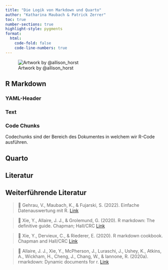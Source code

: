 ```yaml
---
title: "Die Logik von Markdown und Quarto"
author: "Katharina Maubach & Patrick Zerrer"
toc: true
number-sections: true
highlight-style: pygments
format:
  html:
    code-fold: false
    code-line-numbers: true
---
```



![Artwork by @allison_horst](Bilder/R Markdown Grafik.png)

## R Markdown

### YAML-Header

### Text


### Code Chunks

::: callout-tip
Codechunks sind der Bereich des Dokumentes in welchem wir R-Code ausführen.
:::

## Quarto


## Literatur

::: callout-note
## Weiterführende Literatur

> 📖 Gehrau, V., Maubach, K., & Fujarski, S. (2022). Einfache Datenauswertung mit R. [Link](https://link.springer.com/book/10.1007/978-3-658-34285-2)

> 📖 Xie, Y., Allaire, J. J., & Grolemund, G. (2020). R markdown: The definitive guide. Chapman; Hall/CRC [Link](https://bookdown.org/yihui/rmarkdown)

> 📖 Xie, Y., Dervieux, C., & Riederer, E. (2020). R markdown cookbook. Chapman and Hall/CRC [Link](https://bookdown.org/yihui/rmarkdown-cookbook/#ref-R-rmarkdown)

> 📖 Allaire, J. J., Xie, Y., McPherson, J., Luraschi, J., Ushey, K., Atkins, A., Wickham, H., Cheng, J., Chang, W., & Iannone, R. (2020a). rmarkdown: Dynamic documents for r. [Link](https://github.com/rstudio/rmarkdown)

:::